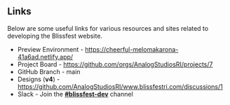 
<Meta title="Overview/Documentation" />

## Links

Below are some useful links for various resources and sites related to developing the Blissfest website.

- Preview Environment - https://cheerful-melomakarona-41a6ad.netlify.app/
- Project Board - https://github.com/orgs/AnalogStudiosRI/projects/7
- GitHub Branch - main
- Designs (**v4**) - https://github.com/AnalogStudiosRI/www.blissfestri.com/discussions/1
- Slack - Join the [**#blissfest-dev**](https://join.slack.com/t/thegreenhouseio/shared_invite/enQtMzcyMzE2Mjk1MjgwLTU5YmM1MDJiMTg0ODk4MjA4NzUwNWFmZmMxNDY5MTcwM2I0MjYxN2VhOTEwNDU2YWQwOWQzZmY1YzY4MWRlOGI) channel